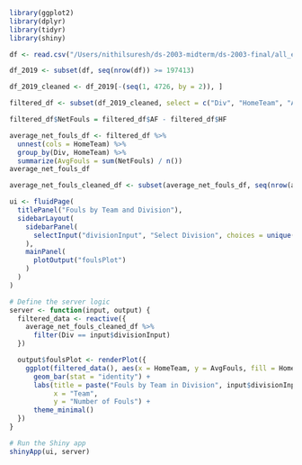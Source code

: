 
```r
library(ggplot2)
library(dplyr)
library(tidyr)
library(shiny)
```

```r
df <- read.csv("/Users/nithilsuresh/ds-2003-midterm/ds-2003-final/all_euro_data.csv")
```

```r
df_2019 <- subset(df, seq(nrow(df)) >= 197413)
```

```r
df_2019_cleaned <- df_2019[-(seq(1, 4726, by = 2)), ]
```

```r
filtered_df <- subset(df_2019_cleaned, select = c("Div", "HomeTeam", "AwayTeam", "HF", "AF"))
```

```r
filtered_df$NetFouls = filtered_df$AF - filtered_df$HF
```

```r
average_net_fouls_df <- filtered_df %>%
  unnest(cols = HomeTeam) %>%
  group_by(Div, HomeTeam) %>%
  summarize(AvgFouls = sum(NetFouls) / n())
average_net_fouls_df
```
```r
average_net_fouls_cleaned_df <- subset(average_net_fouls_df, seq(nrow(average_net_fouls_df)) > 48)
```

```r
ui <- fluidPage(
  titlePanel("Fouls by Team and Division"),
  sidebarLayout(
    sidebarPanel(
      selectInput("divisionInput", "Select Division", choices = unique(average_net_fouls_cleaned_df$Div))
    ),
    mainPanel(
      plotOutput("foulsPlot")
    )
  )
)

# Define the server logic
server <- function(input, output) {
  filtered_data <- reactive({
    average_net_fouls_cleaned_df %>%
      filter(Div == input$divisionInput)
  })

  output$foulsPlot <- renderPlot({
    ggplot(filtered_data(), aes(x = HomeTeam, y = AvgFouls, fill = HomeTeam)) +
      geom_bar(stat = "identity") +
      labs(title = paste("Fouls by Team in Division", input$divisionInput),
           x = "Team",
           y = "Number of Fouls") +
      theme_minimal()
  })
}

# Run the Shiny app
shinyApp(ui, server)
```

